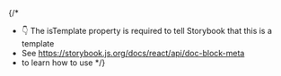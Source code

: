 
{/\*

- 👇 The isTemplate property is required to tell Storybook that this is a template
- See https://storybook.js.org/docs/react/api/doc-block-meta
- to learn how to use
  \*/}

<Meta isTemplate />

<Title />
<TagNames />
<Summary />
<Subtitle />
<Description />

<Primary />

<Stories includePrimary={false} title={'Examples'} />

## API

<ArgTypes />
